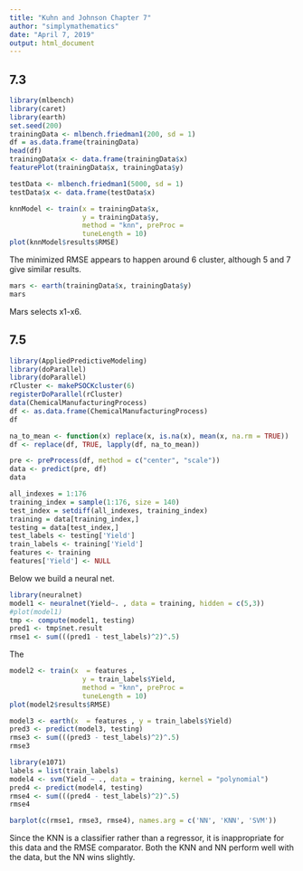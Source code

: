 ```yaml
---
title: "Kuhn and Johnson Chapter 7"
author: "simplymathematics"
date: "April 7, 2019"
output: html_document
---
```



## 7.3
```r
library(mlbench)
library(caret)
library(earth)
set.seed(200)
trainingData <- mlbench.friedman1(200, sd = 1)
df = as.data.frame(trainingData)
head(df)
trainingData$x <- data.frame(trainingData$x)
featurePlot(trainingData$x, trainingData$y)
```

```r
testData <- mlbench.friedman1(5000, sd = 1)
testData$x <- data.frame(testData$x)

```

```r
knnModel <- train(x = trainingData$x, 
                  y = trainingData$y, 
                  method = "knn", preProc =                             c("center", "scale"), 
                  tuneLength = 10)
plot(knnModel$results$RMSE)
```
The minimized RMSE appears to happen around 6 cluster, although 5 and 7 give similar results.

```r
mars <- earth(trainingData$x, trainingData$y)
mars
```
Mars selects x1-x6.

## 7.5
```r
library(AppliedPredictiveModeling)
library(doParallel)
library(doParallel) 
rCluster <- makePSOCKcluster(6)
registerDoParallel(rCluster)
data(ChemicalManufacturingProcess)
df <- as.data.frame(ChemicalManufacturingProcess)
df
```

```r
na_to_mean <- function(x) replace(x, is.na(x), mean(x, na.rm = TRUE))
df <- replace(df, TRUE, lapply(df, na_to_mean))

pre <- preProcess(df, method = c("center", "scale"))
data <- predict(pre, df)
data
```
```r
all_indexes = 1:176
training_index = sample(1:176, size = 140)
test_index = setdiff(all_indexes, training_index)
training = data[training_index,]
testing = data[test_index,]
test_labels <- testing['Yield'] 
train_labels <- training['Yield']
features <- training
features['Yield'] <- NULL
```

Below we build a neural net.
```r
library(neuralnet)
model1 <- neuralnet(Yield~. , data = training, hidden = c(5,3))
#plot(model1)
tmp <- compute(model1, testing)
pred1 <- tmp$net.result
rmse1 <- sum(((pred1 - test_labels)^2)^.5)
```
The

```r
model2 <- train(x  = features , 
                  y = train_labels$Yield, 
                  method = "knn", preProc =                             c("center", "scale"), 
                  tuneLength = 10)
plot(model2$results$RMSE)

```
```r
model3 <- earth(x  = features , y = train_labels$Yield)
pred3 <- predict(model3, testing)
rmse3 <- sum(((pred3 - test_labels)^2)^.5)
rmse3
```

```r
library(e1071)
labels = list(train_labels)
model4 <- svm(Yield ~ ., data = training, kernel = "polynomial")
pred4 <- predict(model4, testing)
rmse4 <- sum(((pred4 - test_labels)^2)^.5)
rmse4
```

```r
barplot(c(rmse1, rmse3, rmse4), names.arg = c('NN', 'KNN', 'SVM'))
```
Since the KNN is a classifier rather than a regressor, it is inappropriate for this data and the RMSE comparator. Both the KNN and NN perform well with the data, but the NN wins slightly.